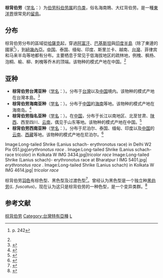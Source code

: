 {{speciesbox
| name = 棕背伯劳
| status = LC
| status_system = iucn3.1
| status_ref = <ref>{{IUCN2010
|assessors=BirdLife International
|year=2009
|id=146421
|title=Lanius schach
|version=3.1
|downloaded= 2010-10-01
}}</ref>
| image = Long-tailed Shrike (erythronotus race) I2-Haryana IMG 8894.jpg
| image_caption = 攝於[[印度|印度]][[哈里亞納邦|哈里亞納邦]]的棕背伯勞
| genus = Lanius
| species = schach
| authority = [[卡尔·林奈|Linnaeus]], 1758<ref name='id2780'>{{cite web| url =http://www.bioinfo.cn/db05/BjdwSpecies.php?action=view&id=2780| title =棕背伯劳| work =《中国动物物种编目数据库》| publisher =中国科学院微生物研究所| author =中国科学院动物研究所| accessdate =2009-04-04| deadurl =yes| archiveurl =https://web.archive.org/web/20160305033856/http://www.bioinfo.cn/db05/BjdwSpecies.php?action=view&id=2780| archivedate =2016-03-05}}</ref>
| subdivision_ranks = [[亞種|亞種]]
| subdivision = 
*''L. s. stresemanni'' <small>Mertens, 1923</small>
*''L. s. bentet'' <small>Horsfield, 1822</small>
*''L. s. suluensis'' <small>(Mearns, 1905)</small>
*''L. s. nasutus'' <small>Scopoli, 1780 </small>
*''L. s. schach'' <small>[[Carl_Linnaeus|Linnaeus]], [[10th_edition_of_Systema_Naturae|1758]]</small>
*''L. s. longicaudatus'' <small>Ogilvie-Grant, 1902</small>
*''L. s. tricolor'' <small>Hodgson, 1837</small>
*''L. s. caniceps'' <small>Blyth, 1846</small>
*''L. s. erythronotus'' <small>(Vigors, 1831)</small>
| range_map = LaniusSchachMap.svg
| range_map_caption = 粗略分佈範圍
}}

'''棕背伯劳'''（[[学名|学名]]：{{lang|la|''Lanius schach''}}）为[[伯劳科|伯劳科]][[伯劳属|伯劳属]]的[[鸟类|鸟类]]，俗名海南鵙、大红背伯劳。是一種[[東洋界|東洋界]]很常見的[[留鳥|留鳥]]。

== 分布 ==
棕背伯劳分布的區域從[[哈薩克|哈薩克]]起，穿過[[阿富汗|阿富汗]]、[[巴基斯坦|巴基斯坦]]與[[印度半島|印度半島]]（除了東邊的國家<ref name=grewal>
{{cite book|title = Photographic guide to birds of India 
|author = {{link-en|比克拉姆·格雷瓦尔|Bikram Grewal}} |coauthors = Bill Harvey and {{link-en|奥托·普菲斯特|Otto Pfister (naturalist)}}
|publisher = Periplus editions / [[普林斯頓大學出版社|普林斯頓大學出版社]] |location = Hong Kong |year = 2002
}} p. 242</ref>），到[[紐幾內亞|紐幾內亞]]。[[中国|中国]]、泰国、缅甸、印度、斯里兰卡、越南、[[台灣|台灣]]、菲律宾和马来半岛等地都有分布。主要栖息于常见于低海拔地区的疏林地，例槐、枫杨、泡桐、榆、柳、刺槐等乔木的顶端。该物种的模式产地在中国。<ref name='id2780'/>

== 亚种 ==
* '''棕背伯劳台湾亚种'''（[[学名|学名]]：{{lang|la|''Lanius schach formosae''}}）。分布于[[台灣|台灣]]以及[[中国|中国]]境内。该物种的模式产地在台灣本島。<ref name='id2781'>{{cite web| url =http://www.bioinfo.cn/db05/BjdwSpecies.php?action=view&id=2781| title =棕背伯劳台湾亚种| work =《中国动物物种编目数据库》| publisher =中国科学院微生物研究所| author =中国科学院动物研究所| accessdate =2009-04-04| deadurl =yes| archiveurl =https://web.archive.org/web/20160305041255/http://www.bioinfo.cn/db05/BjdwSpecies.php?action=view&id=2781| archivedate =2016-03-05}}</ref>
* '''棕背伯劳海南亚种'''（[[学名|学名]]：{{lang|la|''Lanius schach hainanus''}}）。分布于[[中国|中国]]的[[海南|海南]]等地。该物种的模式产地在海南岛。<ref name='id2782'>{{cite web| url =http://www.bioinfo.cn/db05/BjdwSpecies.php?action=view&id=2782| title =棕背伯劳海南亚种| work =《中国动物物种编目数据库》| publisher =中国科学院微生物研究所| author =中国科学院动物研究所| accessdate =2009-04-04| deadurl =yes| archiveurl =https://web.archive.org/web/20160305010148/http://www.bioinfo.cn/db05/BjdwSpecies.php?action=view&id=2782| archivedate =2016-03-05}}</ref>
* '''棕背伯劳指名亚种'''（[[学名|学名]]：{{lang|la|''Lanius schach schach''}}）。在[[中国|中国]]，分布于长江以南地区、北至甘肃、[[陕西|陕西]]、西至四川、[[云南|云南]]，偶见于山东等地。该物种的模式产地在中国。<ref name='id2783'>{{cite web| url =http://www.bioinfo.cn/db05/BjdwSpecies.php?action=view&id=2783| title =棕背伯劳指名亚种| work =《中国动物物种编目数据库》| publisher =中国科学院微生物研究所| author =中国科学院动物研究所| accessdate =2009-04-04| deadurl =yes| archiveurl =https://web.archive.org/web/20160305074903/http://www.bioinfo.cn/db05/BjdwSpecies.php?action=view&id=2783| archivedate =2016-03-05}}</ref>
* '''棕背伯劳西南亚种'''（[[学名|学名]]：{{lang|la|''Lanius schach tricolor''}}）。分布于尼泊尔、泰国、缅甸、印度以及[[中国|中国]]的[[云南|云南]]、[[西藏|西藏]]等地。该物种的模式产地在尼泊尔。<ref name='id2784'>{{cite web| url =http://www.bioinfo.cn/db05/BjdwSpecies.php?action=view&id=2784| title =棕背伯劳西南亚种| work =《中国动物物种编目数据库》| publisher =中国科学院微生物研究所| author =中国科学院动物研究所| accessdate =2009-04-04| deadurl =yes| archiveurl =https://web.archive.org/web/20160305042821/http://www.bioinfo.cn/db05/BjdwSpecies.php?action=view&id=2784| archivedate =2016-03-05}}</ref>
<gallery>
Image:Long-tailed Shrike (Lanius schach- erythronotus race) in Delhi W2 Pix 051.jpg|''erythronotus race''  .  
Image:Long-tailed Shrike (Lanius schach- race tricolor) in Kolkata W IMG 3434.jpg|''tricolor race'' 
Image:Long-tailed Shrike (Lanius schach)- erythronotus race at Bharatpur I IMG 5401.jpg| ''erythronotus race'' .
Image:Long-tailed Shrike (Lanius schach) in Kolkata W IMG 4614.jpg| ''tricolor race''  
</gallery>

棕背伯劳[[羽色|羽色]]有棕色型、黑色型及过渡色型<ref>{{cite journal |author1=江燕琼 |coauthors=唐思贤,  丁志锋,  胡慧建 |title=棕背伯劳羽色多态现象探讨 |journal=动物学研究 |date=2008 |volume=29 |issue=1 |pages=99-102 |url=http://www.zoores.ac.cn/cn/article/id/2842 |accessdate=2020-12-15}}</ref>。曾经认为黑色型是一个独立种[[黑伯劳|黑伯劳]](''L. fuscatus'')，现在认为这只是棕背伯劳的一种色型，是一个变异类群。<ref>{{cite journal |last1=Ren |first1=Gang |last2=Li |first2=En |last3=Zhao |first3=Shiye |last4=Jiang |first4=Yanqiong |last5=Wang |first5=Shasha |last6=Tang |first6=Sixian |last7=Hu |first7=Huijian |title=Correlation between color polymorphism and the MC1R gene of Lanius schach |journal=Biodiversity Science |date=2020-06-20 |volume=28 |issue=6 |pages=688 |doi=10.17520/biods.2019307}}</ref>

== 参考文献 ==
{{reflist}}
{{Taxonbar|from=Q795567}}

[[Category:伯劳属|棕背伯劳]]
[[Category:台灣特有亞種|Category:台灣特有亞種]]
[[Category:1758年描述的鳥類|L]]
